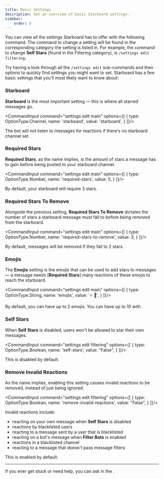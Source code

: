 ```yaml
---
title: Basic Settings
description: Get an overview of basic Starboard settings.
sidebar:
    order: 0
---
```



You can view all the settings Starboard has to offer with the following command:
<CommandInput command="settings view" />
The command to change a setting will be found in the corresponding category the setting is listed in.
For example, the command to change **Self Stars** (found in the Filtering category), is  `/settings edit filtering`.

Try having a look through all the `/settings edit` sub-commands and their options to quickly find settings you might want to set.
Starboard has a few basic settings that you'll most likely want to know about:


### Starboard

**Starboard** is the most important setting — this is where all starred messages go.

<CommandInput command="settings edit main" options={[
    {
        type: OptionType.Channel,
        name: 'starboard',
        value: 'starboard',
    }
]}/>
<Aside type="tip">
    The bot will not listen to messages for reactions if there's no starboard channel set.
</Aside>

### Required Stars

**Required Stars**, as the name implies, is the amount of stars a message has to gain before being posted to your starboard channel.

<CommandInput command="settings edit main" options={[
    {
        type: OptionType.Number,
        name: 'required-stars',
        value: 5,
    }
]}/>

By default, your starboard will require 3 stars.

### Required Stars To Remove

Alongside the previous setting, **Required Stars To Remove** dictates the number of stars a starboard message must fall to before being removed from the starboard.

<CommandInput command="settings edit main" options={[
    {
        type: OptionType.Number,
        name: 'required-stars-to-remove',
        value: 3,
    }
]}/>

By default, messages will be removed if they fall to 2 stars.


### Emojis

The **Emojis** setting is the emojis that can be used to add stars to messages — a message needs [**Required Stars**] many reactions of these emojis to reach the starboard.

<CommandInput command="settings edit main" options={[
    {
        type: OptionType.String,
        name: 'emojis',
        value: '⭐ 🍣',
    }
]}/>

By default, you can have up to 2 emojis.  You can have up to 10 with <ExternalLink type={LinkType.Premium}/>.

### Self Stars

When **Self Stars** is disabled, users won't be allowed to star their own messages.

<CommandInput command="settings edit filtering" options={[
    {
        type: OptionType.Boolean,
        name: 'self-stars',
        value: "False",
    }
]}/>

This is disabled by default.

### Remove Invalid Reactions

As the name implies, enabling this setting causes invalid reactions to be removed, instead of just being ignored.

<CommandInput command="settings edit filtering" options={[
    {
        type: OptionType.Boolean,
        name: 'remove-invalid-reactions',
        value: "False",
    }
]}/>

Invalid reactions include:
- reacting on your own message when **Self Stars** is disabled
- reactions by blacklisted users
- reacting to a message sent by a user that is blacklisted
- reacting on a bot's message when **Filter Bots** is enabled
- reactions in a blacklisted channel
- reacting to a message that doesn't pass message filters

This is enabled by default.

---

<Aside type="tip">
    If you ever get stuck or need help, you can ask in the <ExternalLink type={LinkType.Support}/>.
</Aside>
